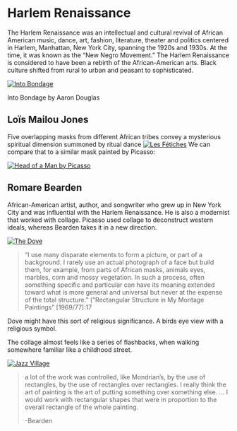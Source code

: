 # Harlem Renaissance

The Harlem Renaissance was an intellectual and cultural revival of African American music, dance, art, fashion, literature, theater and politics centered in Harlem, Manhattan, New York City, spanning the 1920s and 1930s. At the time, it was known as the "New Negro Movement." The Harlem Renaissance is considered to have been a rebirth of the African-American arts. Black culture shifted from rural to urban and peasant to sophisticated.

[![Into Bondage](https://s3.trueloveserver.com/arthum/into_bondage.jpg "Into Bondage")](https://s3.trueloveserver.com/arthum/into_bondage.jpg)

Into Bondage by Aaron Douglas

## **Loïs Mailou Jones**

Five overlapping masks from different African tribes convey a mysterious spiritual dimension summoned by ritual dance [![Les Fétiches](https://s3.trueloveserver.com/arthum/las_fetiches_mailou_jones.jfif "Les Fétiches")](https://s3.trueloveserver.com/arthum/las_fetiches_mailou_jones.jfif) We can compare that to a similar mask painted by Picasso:

[![Head of a Man by Picasso](http://s3.trueloveserver.com/arthum/head_of_a_man_picasso.jpg "Head of a Man by Picasso")](http://s3.trueloveserver.com/arthum/head_of_a_man_picasso.jpg)

## Romare Bearden

African-American artist, author, and songwriter who grew up in New York City and was influential with the Harlem Renaissance. He is also a modernist that worked with collage. Picasso used collage to deconstruct western ideals, whereas Bearden takes it in a new direction.

[![The Dove](https://s3.trueloveserver.com/arthum/the_dove_romare_bearden.jpg "The Dove")](https://s3.trueloveserver.com/arthum/the_dove_romare_bearden.jpg)

> "I use many disparate elements to form a picture, or part of a background. I rarely use an actual photograph of a face but build them, for example, from parts of African masks, animals eyes, marbles, corn and mossy vegetation. In such a process, often something specific and particular can have its meaning extended toward what is more general and universal but never at the expense of the total structure." ("Rectangular Structure in My Montage Paintings" [1969/77]:17

Dove might have this sort of religious significance. A birds eye view with a religious symbol.

The collage almost feels like a series of flashbacks, when walking somewhere familiar like a childhood street.

[![Jazz Village](https://s3.trueloveserver.com/arthum/Jazz-Village-by-Romare-Bearden.jpg "Jazz Village")](https://s3.trueloveserver.com/arthum/Jazz-Village-by-Romare-Bearden.jpg)

> a lot of the work was controlled, like Mondrian's, by the use of rectangles, by the use of rectangles over rectangles. I really think the art of painting is the art of putting something over something else. ... I would work with rectangular shapes that were in proportion to the overall rectangle of the whole painting.
>
> -Bearden
